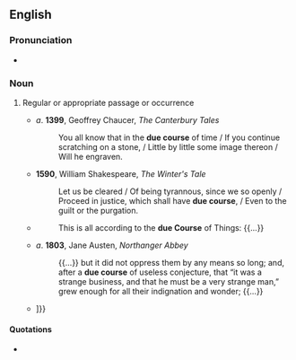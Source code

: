 ==English==

===Pronunciation===
* {{audio|en|en-au-due course.ogg|Audio (AU)}}

===Noun===
{{en-noun|-|s}}

# {{lb|en|idiomatic}} Regular or appropriate passage or occurrence
#* ''a''. '''1399''', Geoffrey Chaucer, ''The Canterbury Tales''
#*: You all know that in the '''due course''' of time / If you continue scratching on a stone, / Little by little some image thereon / Will he engraven.
#* '''1590''', William Shakespeare, ''The Winter's Tale''
#*: Let us be cleared / Of being tyrannous, since we so openly / Proceed in justice, which shall have '''due course''', / Even to the guilt or the purgation.
#* {{RQ:Swift Gulliver|IV|XII}}
#*: This is all according to the '''due Course''' of Things: {{...}}
#* ''a''. '''1803''', Jane Austen, ''Northanger Abbey''
#*: {{...}} but it did not oppress them by any means so long; and, after a '''due course''' of useless conjecture, that “it was a strange business, and that he must be a very strange man,” grew enough for all their indignation and wonder; {{...}}
#* {{quote-text|en|year=1898|author=Justin McCarthy|title=The Story of Gladstone's Life|page=27|passage=The Reform Bill, although the Duke of Wellington described it as " a revolution by '''due course''' of law," set up in fact but a very limited suffrage, {{...}} ]}}

====Quotations====
* {{seeCites|en}}